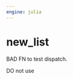```yaml
---
engine: julia
---
```


# new_list {#sec-doc}
    

::: {.callout-note appearance="simple" title="docblock" collapse=false}    

BAD FN to test dispatch. 
 
DO not use
 


:::
    

